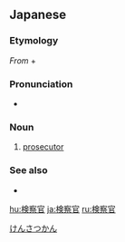 {{also|檢察官}}
==Japanese==
{{ja-kanjitab|けん|さつ|かん|yomi=o}}

===Etymology===
''From'' {{ja-r|検察|けんさつ|gloss=[[prosecution]]}} + {{ja-r|官|かん|gloss=[[officer]]}}

===Pronunciation===
* {{ja-pron|けんさつかん|yomi=o}}

===Noun===
{{ja-noun|けんさつかん}}

# [[prosecutor]]

===See also===
* {{ja-r|裁判|さいばん|gloss=[[court]], [[court]] of [[justice]]}}

[[Category:ja:Law|けんさつかん]]

[[hu:検察官]]
[[ja:検察官]]
[[ru:検察官]]